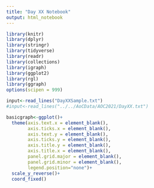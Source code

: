 ```yaml
---
title: "Day XX Notebook"
output: html_notebook
---
```


```r
library(knitr)
library(dplyr)
library(stringr)
library(tidyverse)
library(readr)
library(collections)
library(igraph)
library(ggplot2)
library(rgl)
library(ggraph)
options(scipen = 999)
```

```r
input<-read_lines("DayXXSample.txt")
#input<-read_lines("../../AoCData/AOC2021/DayXX.txt")

```



```r
basicgraph<-ggplot()+
  theme(axis.text.x = element_blank(),
        axis.ticks.x = element_blank(),
        axis.text.y = element_blank(),
        axis.ticks.y = element_blank(),
        axis.title.y = element_blank(),
        axis.title.x = element_blank(),
        panel.grid.major = element_blank(),
        panel.grid.minor = element_blank(),
        legend.position="none")+
  scale_y_reverse()+
  coord_fixed()
```

